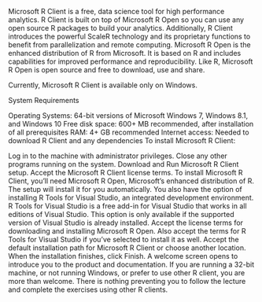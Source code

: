 Microsoft R Client is a free, data science tool for high performance analytics. R Client is built on top of Microsoft R Open so you can use any open source R packages to build your analytics. Additionally, R Client introduces the powerful ScaleR technology and its proprietary functions to benefit from parallelization and remote computing. Microsoft R Open is the enhanced distribution of R from Microsoft. It is based on R and includes capabilities for improved performance and reproducibility. Like R, Microsoft R Open is open source and free to download, use and share. 

Currently, Microsoft R Client is available only on Windows.

System Requirements

Operating Systems: 64-bit versions of Microsoft Windows 7, Windows 8.1, and Windows 10
Free disk space: 600+ MB recommended, after installation of all prerequisites
RAM: 4+ GB recommended
Internet access: Needed to download R Client and any dependencies
To install Microsoft R Client:

Log in to the machine with administrator privileges.
Close any other programs running on the system.
Download and Run Microsoft R Client setup.
Accept the Microsoft R Client license terms.
To install Microsoft R Client, you'll need Microsoft R Open, Microsoft's enhanced distribution of R. The setup will install it for you automatically.
You also have the option of installing R Tools for Visual Studio, an integrated development environment. R Tools for Visual Studio is a free add-in for Visual Studio that works in all editions of Visual Studio. This option is only available if the supported version of Visual Studio is already installed.
Accept the license terms for downloading and installing Microsoft R Open. Also accept the terms for R Tools for Visual Studio if you've selected to install it as well.
Accept the default installation path for Microsoft R Client or choose another location.
When the installation finishes, click Finish. A welcome screen opens to introduce you to the product and documentation.
If you are running a 32-bit machine, or not running Windows, or prefer to use other R client, you are more than welcome. There is nothing preventing you to follow the lecture and complete the exercises using other R clients.

